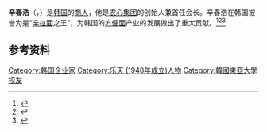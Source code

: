 {{NoteTA
|G1 = People
|G2 = Organization
|G3 = Toponym
}}
{{Infobox person
| name                = 辛春浩
| image               = 
| image_size          = 
| native_name         = 신춘호
| native_name_lang    = ko
| romaji              = Sin Chun Ho
| birth_date          = {{Birth date|1930|12|01}}
| birth_place         = {{KOR-JPN}}[[庆尚南道|庆尚南道]]<br />[[蔚州郡|蔚州郡]]{{Link-ko|三南邑|삼남읍}}
| death_date          = {{Death date and age|2021|03|27|1930|12|01}}
| death_place         = {{KOR}}[[首尔|首尔]]<br />{{Link-ko|梨花洞|이화동 (서울)}}{{Link-ko|首尔国立大学医院|서울대학교병원}}
| nationality         = {{ROK}}
| education           = [[工商管理硕士|工商管理硕士]]
| alma_mater          = [[東亞大學_(韓國)|东亚大学]]
| occupation          = [[商人|商人]]
| years_active        = 1958年－2021年
| title               = [[农心集团|农心集团]][[董事长|会长]]
| term                = 1992年－2021年
| relatives           = {{Plain list|
* [[辛格浩|辛格浩]]（兄）
* {{Link-ko|辛俊浩|신준호}}（弟）
  }}
}}

'''辛春浩'''（{{Lang-ko|신춘호}}，{{bd|1930年|12月1日|2021年|3月27日|catIdx=Sin}}）是[[大韩民国|韩国]]的[[商人|商人]]，他是[[农心集团|农心集团]]的创始人兼首任会长。辛春浩在韩国被誉为是“[[辛拉面|辛拉面]]之王”，为韩国的[[方便面|方便面]]产业的发展做出了重大贡献。<ref>{{cite web |title=辛拉麵熱銷全球 農心創辦人辛春浩92歲病逝 |url=https://www.cna.com.tw/news/firstnews/202103270115.aspx |publisher=[[中央通讯社|中央通讯社]]}}</ref><ref>{{cite web |title=韩国农心集团创始人、“辛拉面之父”辛春浩去世，一年销售方便面约120亿元 |url=http://www.nbd.com.cn/articles/2021-03-27/1674767.html |publisher=[[每日经济新闻|每日经济新闻]] |accessdate=2021-03-29}}</ref><ref>{{cite web |author1=이선목 |title=[신춘호 별세] '라면'으로 빚어진 롯데家 형제 갈등 막 내렸다 |url=https://biz.chosun.com/site/data/html_dir/2021/03/27/2021032700436.html |publisher=[[朝鲜日报|朝鲜日报]] |accessdate=2021-03-29}}</ref>

== 参考资料 ==
{{Reflist}}

{{Businessman-stub}}

{{DEFAULTSORT:Shin}}
[[Category:韩国企业家|Category:韩国企业家]]
[[Category:乐天_(1948年成立)人物|Category:乐天 (1948年成立)人物]]
[[Category:韓國東亞大學校友|Category:韓國東亞大學校友]]